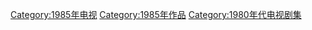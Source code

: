 {{cat year nav
| year = 1985
| cat = 電視劇集
| sortkey = 電視劇集
| article = 電視劇
| in = 
}}
[[Category:1985年电视|Category:1985年电视]]
[[Category:1985年作品|Category:1985年作品]]
[[Category:1980年代电视剧集|Category:1980年代电视剧集]]